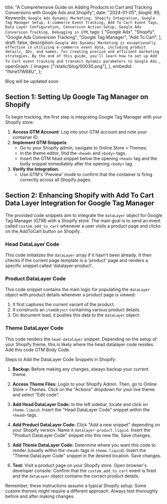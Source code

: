 title:
  "A Comprehensive Guide on Adding Products to Cart and Tracking Conversions with Google Ads and Shopify",
 date: "2024-01-05",
 blogId: 89,
 Keywords: `Google Ads Dynamic Marketing, Shopify Integration, Google Tag Manager Setup, E-commerce Event Tracking, Add To Cart Event Tags, Data Layer Configuration, Conversion Action Setup, Google Ads Conversion Tracking, Debugging in GTM`,
 tags: [
  "Google Ads",
  "Shopify",
  "Google Ads Conversion Tracking",
  "Google Tag Manager",
  "Add To Cart",
 ],
 draft: false,
 description: `Google Ads Dynamic Marketing is exceptionally effective in utilizing e-commerce event data, including product details, IDs, and names, for creating precise and efficient marketing strategies. By the end of this guide, you'll learn how to set up Add To Cart event tracking and transmit dynamic parameters to Google Ads.`,
 openGraph: {
  images: ["/static/blog/00030.png"],
 },
 embedId: "lfshe17W88U",
};

<BlogHeader metadata={metadata} />

Blog will be updated soon

<YoutubeEmbed embedId={metadata.embedId} />

## Section 1: Setting Up Google Tag Manager on Shopify

To begin tracking, the first step is integrating Google Tag Manager with your Shopify store:

1. **Access GTM Account**: Log into your GTM account and note your container ID.
2. **Implement GTM Snippets**:
   - Go to your Shopify admin, navigate to Online Store > Themes.
   - In the theme editor, find the `<head>` and `<body>` tags.
   - Insert the GTM head snippet below the opening `<head>` tag and the body snippet immediately after the opening `<body>` tag.
3. **Verify the Integration**:
   - Use GTM's 'Preview' mode to confirm that the container is firing correctly across all Shopify pages.

## Section 2: Enhancing Shopify with Add To Cart Data Layer Integration for Google Tag Manager

The provided code snippets aim to integrate the `dataLayer` object for Google Tag Manager (GTM) with a Shopify store. The main goal is to send an event called `custom_add_to_cart` whenever a user visits a product page and clicks on the AddToCart button on Shopify.

### Head DataLayer Code

This code initializes the `dataLayer` array if it hasn't been already. It then checks if the current page template is a 'product' page and renders a specific snippet called 'datalayer-product'.

<DataLayerCode type='addToCart' subType='head' />

### Product DataLayer Code

This code snippet contains the main logic for populating the `dataLayer` object with product details whenever a product page is viewed:

1. It first captures the current variant of the product.
2. It constructs an `itemObject` containing various product details.
3. On document load, it pushes this data to the `dataLayer` object.

<DataLayerCode type='addToCart' subType='main' />

### Theme DataLayer Code

This code renders the `head-datalayer` snippet. Depending on the setup of your Shopify theme, this is likely where the head datalayer code resides. Add this code GTM Body Code.

<DataLayerCode type='addToCart' subType='theme' />

Steps to Add the DataLayer Code Snippets in Shopify:

1. **Backup:** Before making any changes, always backup your current theme.

2. **Access Theme Files:** Login to your Shopify Admin. Then, go to Online Store > Themes. Click on the "Actions" dropdown for your live theme and select "Edit code".

3. **Add Head DataLayer Code:** In the left sidebar, locate and click on `theme.liquid`. Insert the "Head DataLayer Code" snippet within the `<head>` tags.

4. **Add Product DataLayer Code:** Click "Add a new snippet" depending on your Shopify version. Name it `datalayer-product.liquid`. Insert the "Product DataLayer Code" snippet into this new file. Save changes.

5. **Add Theme DataLayer Code:** Determine where you want this code to render (usually within the `<head>` tags in `theme.liquid`). Insert the "Theme DataLayer Code" snippet in the desired location. Save changes.

6. **Test:** Visit a product page on your Shopify store. Open browser's developer console. Confirm that the `custom_add_to_cart` event is fired and the `dataLayer` object contains the correct product details.

Remember, these instructions assume a typical Shopify setup. Some custom themes might require a different approach. Always test thoroughly before and after making changes.
